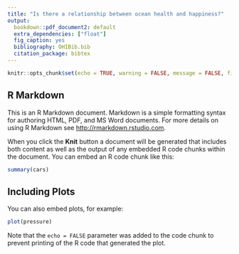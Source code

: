 ```yaml
---
title: "Is there a relationship between ocean health and happiness?"
output:
  bookdown::pdf_document2: default
  extra_dependencies: ["float"]
  fig_caption: yes
  bibliography: OHIBib.bib
  citation_package: bibtex
---
```


```r
knitr::opts_chunk$set(echo = TRUE, warning = FALSE, message = FALSE, fig.cap = TRUE)
```

## R Markdown

This is an R Markdown document. Markdown is a simple formatting syntax for authoring HTML, PDF, and MS Word documents. For more details on using R Markdown see <http://rmarkdown.rstudio.com>.

When you click the **Knit** button a document will be generated that includes both content as well as the output of any embedded R code chunks within the document. You can embed an R code chunk like this:

```r
summary(cars)
```

## Including Plots

You can also embed plots, for example:

```r
plot(pressure)
```

Note that the `echo = FALSE` parameter was added to the code chunk to prevent printing of the R code that generated the plot.

\bibliography{OHIBib.bib}
\bibliographystyle{IEEEtran}